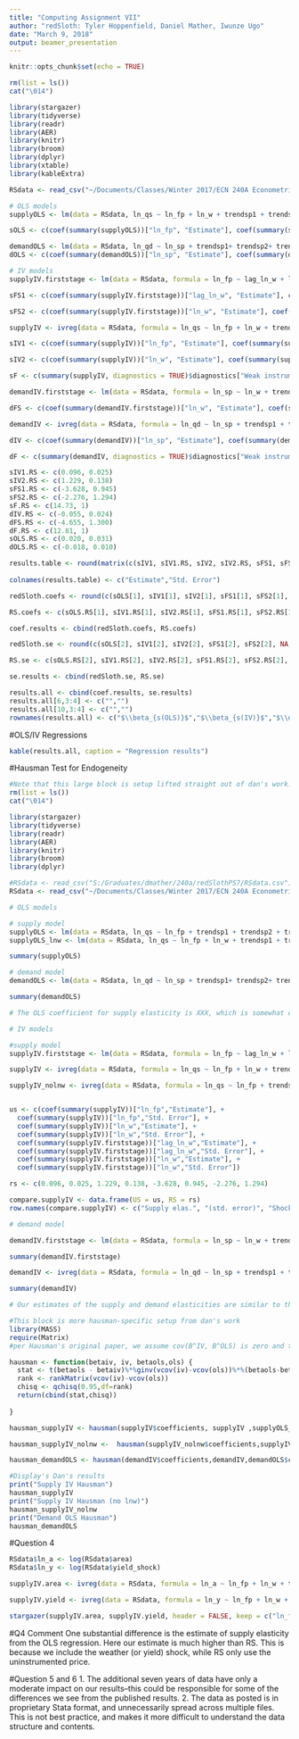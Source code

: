 ```yaml
---
title: "Computing Assignment VII"
author: "redSloth: Tyler Hoppenfield, Daniel Mather, Iwunze Ugo"
date: "March 9, 2018"
output: beamer_presentation
---
```


```r
knitr::opts_chunk$set(echo = TRUE)
```

```r
rm(list = ls())
cat("\014")

library(stargazer)
library(tidyverse)
library(readr)
library(AER)
library(knitr)
library(broom)
library(dplyr)
library(xtable)
library(kableExtra)

RSdata <- read_csv("~/Documents/Classes/Winter 2017/ECN 240A Econometrics/Section/PS7/RSdata.csv")

# OLS models
supplyOLS <- lm(data = RSdata, ln_qs ~ ln_fp + ln_w + trendsp1 + trendsp2 + trendsp3)

sOLS <- c(coef(summary(supplyOLS))["ln_fp", "Estimate"], coef(summary(supplyOLS))["ln_fp", "Std. Error"])

demandOLS <- lm(data = RSdata, ln_qd ~ ln_sp + trendsp1+ trendsp2+ trendsp3)
dOLS <- c(coef(summary(demandOLS))["ln_sp", "Estimate"], coef(summary(demandOLS))["ln_sp", "Std. Error"])

# IV models
supplyIV.firststage <- lm(data = RSdata, formula = ln_fp ~ lag_ln_w + ln_w + trendsp1 + trendsp2 + trendsp3)

sFS1 <- c(coef(summary(supplyIV.firststage))["lag_ln_w", "Estimate"], coef(summary(supplyIV.firststage))["lag_ln_w", "Std. Error"])

sFS2 <- c(coef(summary(supplyIV.firststage))["ln_w", "Estimate"], coef(summary(supplyIV.firststage))["ln_w", "Std. Error"])

supplyIV <- ivreg(data = RSdata, formula = ln_qs ~ ln_fp + ln_w + trendsp1 + trendsp2 + trendsp3 | lag_ln_w + ln_w + trendsp1 + trendsp2 + trendsp3)

sIV1 <- c(coef(summary(supplyIV))["ln_fp", "Estimate"], coef(summary(supplyIV))["ln_fp", "Std. Error"])

sIV2 <- c(coef(summary(supplyIV))["ln_w", "Estimate"], coef(summary(supplyIV))["ln_w", "Std. Error"])

sF <- c(summary(supplyIV, diagnostics = TRUE)$diagnostics["Weak instruments", "statistic"], 1)

demandIV.firststage <- lm(data = RSdata, formula = ln_sp ~ ln_w + trendsp1 + trendsp2 + trendsp3)

dFS <- c(coef(summary(demandIV.firststage))["ln_w", "Estimate"], coef(summary(demandIV.firststage))["ln_w", "Std. Error"])

demandIV <- ivreg(data = RSdata, formula = ln_qd ~ ln_sp + trendsp1 + trendsp2 + trendsp3 | ln_w + trendsp1 + trendsp2 + trendsp3)

dIV <- c(coef(summary(demandIV))["ln_sp", "Estimate"], coef(summary(demandIV))["ln_sp", "Std. Error"])

dF <- c(summary(demandIV, diagnostics = TRUE)$diagnostics["Weak instruments", "statistic"], 1)

sIV1.RS <- c(0.096, 0.025)
sIV2.RS <- c(1.229, 0.138)
sFS1.RS <- c(-3.628, 0.945)
sFS2.RS <- c(-2.276, 1.294)
sF.RS <- c(14.73, 1)
dIV.RS <- c(-0.055, 0.024)
dFS.RS <- c(-4.655, 1.300)
dF.RS <- c(12.81, 1)
sOLS.RS <- c(0.020, 0.031)
dOLS.RS <- c(-0.018, 0.010)

results.table <- round(matrix(c(sIV1, sIV1.RS, sIV2, sIV2.RS, sFS1, sFS1.RS, sFS2, sFS2.RS, sF, sF.RS, dIV, dIV.RS, dFS, dFS.RS, dF, dF.RS, sOLS, sOLS.RS, dOLS, dOLS.RS), ncol = 2, byrow = TRUE), 3)
  
colnames(results.table) <- c("Estimate","Std. Error")

redSloth.coefs <- round(c(sOLS[1], sIV1[1], sIV2[1], sFS1[1], sFS2[1], sF[1], dOLS[1], dIV[1], dFS[1], dF[1]),3)

RS.coefs <- c(sOLS.RS[1], sIV1.RS[1], sIV2.RS[1], sFS1.RS[1], sFS2.RS[1], sF.RS[1], dOLS.RS[1], dIV.RS[1], dFS.RS[1], dF.RS[1])

coef.results <- cbind(redSloth.coefs, RS.coefs)

redSloth.se <- round(c(sOLS[2], sIV1[2], sIV2[2], sFS1[2], sFS2[2], NA, dOLS[2], dIV[2], dFS[2], NA),3)

RS.se <- c(sOLS.RS[2], sIV1.RS[2], sIV2.RS[2], sFS1.RS[2], sFS2.RS[2], NA,  dOLS.RS[2], dIV.RS[2], dFS.RS[2], NA)

se.results <- cbind(redSloth.se, RS.se)

results.all <- cbind(coef.results, se.results)
results.all[6,3:4] <- c("","")
results.all[10,3:4] <- c("","")
rownames(results.all) <- c("$\\beta_{s(OLS)}$","$\\beta_{s(IV)}$","$\\omega_{t(IV)}$","$\\omega_{t-1(FS)}$","$\\omega_{t(FS)}$","$F_{s(FS)}$","$\\beta_{d(OLS)}$","$\\beta_{d(IV)}$","$\\omega_{t(FS)}$","$F_{d(FS)}$")
```

#OLS/IV Regressions
```r
kable(results.all, caption = "Regression results")
```

#Hausman Test for Endogeneity
```r
#Note that this large block is setup lifted straight out of dan's work.
rm(list = ls())
cat("\014")

library(stargazer)
library(tidyverse)
library(readr)
library(AER)
library(knitr)
library(broom)
library(dplyr)

#RSdata <- read_csv("S:/Graduates/dmather/240a/redSlothPS7/RSdata.csv")
RSdata <- read_csv("~/Documents/Classes/Winter 2017/ECN 240A Econometrics/Section/PS7/RSdata.csv")

# OLS models

# supply model
supplyOLS <- lm(data = RSdata, ln_qs ~ ln_fp + trendsp1 + trendsp2 + trendsp3)
supplyOLS_lnw <- lm(data = RSdata, ln_qs ~ ln_fp + ln_w + trendsp1 + trendsp2 + trendsp3)

summary(supplyOLS)

# demand model
demandOLS <- lm(data = RSdata, ln_qd ~ ln_sp + trendsp1+ trendsp2+ trendsp3)

summary(demandOLS)

# The OLS coefficient for supply elasticity is XXX, which is somewhat close to the coefficient estimated in RS (XXX). Similary, the demand coefficients are similar as well (XXX vs. XXX). The authors, RS, use the OLS model to highlight the endogeneity of the price, which is shown through the likely underestimated supply elasticity and the likely overestimated demand elasticity. They estimate the OLS regressions without instrumenting prices, which is why the term ln_w is not included in the regression here.

# IV models

#supply model
supplyIV.firststage <- lm(data = RSdata, formula = ln_fp ~ lag_ln_w + ln_w + trendsp1 + trendsp2 + trendsp3)

supplyIV <- ivreg(data = RSdata, formula = ln_qs ~ ln_fp + ln_w + trendsp1 + trendsp2 + trendsp3 | trendsp1 + trendsp2 + trendsp3 + ln_w + lag_ln_w)

supplyIV_nolnw <- ivreg(data = RSdata, formula = ln_qs ~ ln_fp + trendsp1 + trendsp2 + trendsp3 | trendsp1 + trendsp2 + trendsp3 + ln_w + lag_ln_w)


us <- c(coef(summary(supplyIV))["ln_fp","Estimate"], +
  coef(summary(supplyIV))["ln_fp","Std. Error"], +
  coef(summary(supplyIV))["ln_w","Estimate"], +
  coef(summary(supplyIV))["ln_w","Std. Error"], +
  coef(summary(supplyIV.firststage))["lag_ln_w","Estimate"], +
  coef(summary(supplyIV.firststage))["lag_ln_w","Std. Error"], +
  coef(summary(supplyIV.firststage))["ln_w","Estimate"], +
  coef(summary(supplyIV.firststage))["ln_w","Std. Error"])

rs <- c(0.096, 0.025, 1.229, 0.138, -3.628, 0.945, -2.276, 1.294)

compare.supplyIV <- data.frame(US = us, RS = rs)
row.names(compare.supplyIV) <- c("Supply elas.", "(std. error)", "Shock w(t)", "(std. error2)", "First stage w(t-1)", "(std. error3)", "First stage w(t)", "std. error4")

# demand model

demandIV.firststage <- lm(data = RSdata, formula = ln_sp ~ ln_w + trendsp1 + trendsp2 + trendsp3)

summary(demandIV.firststage)

demandIV <- ivreg(data = RSdata, formula = ln_qd ~ ln_sp + trendsp1 + trendsp2 + trendsp3 | trendsp1 + trendsp2 + trendsp3 + ln_w)

summary(demandIV)

# Our estimates of the supply and demand elasticities are similar to those in the RS paper.
```


```r
#This block is more hausman-specific setup from dan's work
library(MASS)
require(Matrix)
#per Hausman's original paper, we assume cov(B^IV, B^OLS) is zero and that our sample variance is an unbiased estimator of asymptotic variance. This may not be a reliable assumption in all cases.

hausman <- function(betaiv, iv, betaols,ols) {
  stat <- t(betaols - betaiv)%*%ginv(vcov(iv)-vcov(ols))%*%(betaols-betaiv)
  rank <- rankMatrix(vcov(iv)-vcov(ols))
  chisq <- qchisq(0.95,df=rank)
  return(cbind(stat,chisq))
  
}

hausman_supplyIV <- hausman(supplyIV$coefficients, supplyIV ,supplyOLS_lnw$coefficients,supplyOLS_lnw)

hausman_supplyIV_nolnw <-  hausman(supplyIV_nolnw$coefficients,supplyIV_nolnw,supplyOLS$coefficients,supplyOLS)

hausman_demandOLS <- hausman(demandIV$coefficients,demandIV,demandOLS$coefficients,demandOLS)
```
```r
#Display's Dan's results
print("Supply IV Hausman")
hausman_supplyIV
print("Supply IV Hausman (no lnw)")
hausman_supplyIV_nolnw
print("Demand OLS Hausman")
hausman_demandOLS

```
#Question 4
```r
RSdata$ln_a <- log(RSdata$area)
RSdata$ln_y <- log(RSdata$yield_shock)

supplyIV.area <- ivreg(data = RSdata, formula = ln_a ~ ln_fp + ln_w + trendsp1 + trendsp2 + trendsp3 | lag_ln_w + ln_w + trendsp1 + trendsp2 + trendsp3)

supplyIV.yield <- ivreg(data = RSdata, formula = ln_y ~ ln_fp + ln_w + trendsp1 + trendsp2 + trendsp3 | lag_ln_w + ln_w + trendsp1 + trendsp2 + trendsp3)

stargazer(supplyIV.area, supplyIV.yield, header = FALSE, keep = c("ln_fp","ln_w"), title = "Using Area or Yield for Supply", font.size="small")
```
#Q4 Comment
One substantial difference is the estimate of supply elasticity from the OLS regression. Here our estimate is much higher than RS. This is because we include the weather (or yield) shock, while RS only use the uninstrumented price. \textbf{Removing $\boldsymbol{\omega_t}$ lowers $\boldsymbol{\beta_{s(OLS)}}$ to 0.038.}


#Question 5 and 6
1. The additional seven years of data have only a moderate impact on our results--this could be responsible for some of the differences we see from the published results.
2. The data as posted is in proprietary Stata format, and unnecessarily spread across multiple files.  This is not best practice, and makes it more difficult to understand the data structure and contents.
